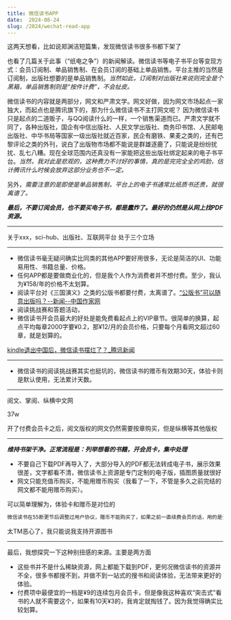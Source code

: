 ```yaml
---
title: 微信读书APP
date:  2024-08-24
slug: /2024/wechat-read-app
---
```





这两天想看，比如说郑渊洁短篇集，发现微信读书很多书都下架了

也看了几篇关于此事（“纸电之争”）的新闻解读。微信读书等电子书平台等变现方式：会员订阅制、单品销售制、在会员订阅的基础上单品销售。平台主推的当然是订阅制，出版社想要的是单品销售制。*当然如此，订阅制对出版社来说则完全是个黑箱，单品销售制则是“按件计费”，不会扯皮。*

微信读书的内容就是两部分，网文和严肃文学。网文好做，因为网文市场起点一家独大，而起点也是腾讯旗下的，那为什么微信读书不主打网文呢？ 因为微信读书只是起点的二道贩子，与QQ阅读什么的一样，一个销售渠道而已。严肃文学就不同了，各种出版社，国企有中信出版社、人民文学出版社、商务印书馆、人民邮电出版社、中华书局等国家一级出版社就近百家，民企有磨铁、果麦之类的，还有巴黎评论之类的外刊，说白了出版物市场都不能说是群雄逐鹿了，只能说是纷纷扰扰、乱七八糟。现在全球范围内还真没有一家能把这些出版社绑定起来的电子书平台。*当然，我对此是悲观的，这种费力不讨好的事情，真的是完完全全的鸡肋，估计腾讯什么时候会放弃这部分业务也不一定。*

另外，*需要注意的是即使是单品销售制，平台上的电子书通常比纸质书还贵，就很离谱了。*

***最后，不要订阅会员，也不要买电子书，都是蠢炸了。最好的仍然是从网上找PDF资源。***

---

关于xxx，sci-hub、出版社、互联网平台 处于三个立场

---

- 微信读书毫无疑问确实比同类的其他APP要好用很多，无论是简洁的UI、功能易用性、书籍总量、价格。
- 任何APP都是要做商业化的，但是我个人作为消费者并不想付费。至少，我认为¥158/年的价格不太划算。
- 阅读平台对《三国演义》之类的公版书都要付费，太离谱了。[“公版书”可以随意出版吗？--新闻--中国作家网](https://www.chinawriter.com.cn/n1/2023/0315/c403994-32644748.html)
- 阅读挑战赛和答题活动，
- 微信读书开会员最大的好处是能免费看起点上的VIP章节。很简单的换算，起点平均每章2000字要¥0.2，那¥12/月的会员价格，只要每个月看网文超过60章，就是划算的。


[kindle退出中国后，微信读书摆烂了？_腾讯新闻](https://new.qq.com/rain/a/20240102A09GE200)


---

- 微信读书的阅读挑战赛其实也挺坑的，微信读书的赠币有效期30天，体验卡则是默认使用，无法累计天数。

---

阅文、掌阅、纵横中文网

37w

开了付费会员卡之后，阅文版权的网文仍然需要按章购买，但是纵横等其他版权

---

***维持书架干净。正常流程是：列举想看的书籍，开会员卡，集中处理***


- 不要自己下载PDF再导入了，大部分导入的PDF都无法转成电子书，展示效果很差，文字都看不清，微信读书上资源是专门定制的电子版，插图质量就很好
- 网文只能充值币购买，不能用赠币购买（我看了一下，不管是多久之前完结的网文都不能用赠币购买）。

可以简单理解为，体验卡和赠币是对位的

```markdown
微信读书在55断更节后调整过用户协议，赠币不能购买了，如果之前一直续费会员的话，用的是调整前的协议不变，赠币可以看网文，老人老办法，新人新办法。不过微信读书也在调整网文上架速度和范围，很多非头部网文只能在起点看到，微信读书是不会上了，毕竟微信读书上的购买，不会给作者分成，起点的购买才可以
```

太TM恶心了，我只能说我支持开源图书

---

最后，我想探究一下这种别扭感的来源。主要是两方面

- 这些书并不是什么稀缺资源，网上都能下载到PDF，更何况微信读书的资源并不全，很多书都搜不到，并做不到一站式的搜书和阅读体验，无法带来更好的体验。
- 付费项中最便宜的一档是¥9的连续包月会员卡，但是像我这种喜欢“突击式”看书的人就不需要这个，如果有10天¥3的，我肯定就掏钱了。因为我觉得确实比较划算。

